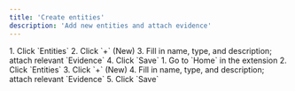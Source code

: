 ```yaml
---
title: 'Create entities'
description: 'Add new entities and attach evidence'
---
```


<Tabs>
    <Tab title="App" icon="browser">
    1. Click `Entities`
    2. Click `+` (New)
    3. Fill in name, type, and description; attach relevant `Evidence`
    4. Click `Save`
  </Tab>
  <Tab title="Extension" icon="mobile">
    1. Go to `Home` in the extension
    2. Click `Entities`
    3. Click `+` (New)
    4. Fill in name, type, and description; attach relevant `Evidence`
    5. Click `Save`
  </Tab>
</Tabs>


